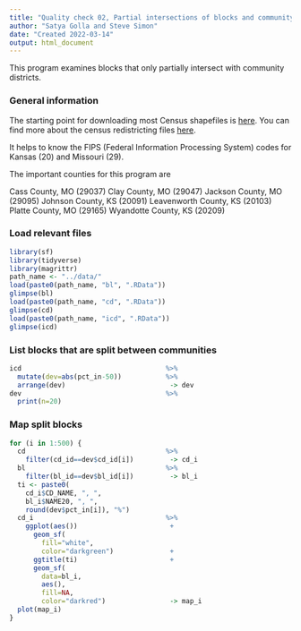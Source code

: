 ```yaml
---
title: "Quality check 02, Partial intersections of blocks and community districts"
author: "Satya Golla and Steve Simon"
date: "Created 2022-03-14"
output: html_document
---
```


This program examines blocks that only partially intersect with community districts.

### General information

The starting point for downloading most Census shapefiles is [here][c_general]. You can find more about the census redistricting files [here][c_redistricting]. 

It helps to know the FIPS (Federal Information Processing System) codes for Kansas (20) and Missouri (29).

The important counties for this program are

Cass County, MO (29037)
Clay County, MO (29047)
Jackson County, MO (29095)
Johnson County, KS (20091)
Leavenworth County, KS (20103)
Platte County, MO (29165)
Wyandotte County, KS (20209)

### Load relevant files

```r
library(sf)
library(tidyverse)
library(magrittr)
path_name <- "../data/"
load(paste0(path_name, "bl", ".RData"))
glimpse(bl)
load(paste0(path_name, "cd", ".RData"))
glimpse(cd)
load(paste0(path_name, "icd", ".RData"))
glimpse(icd)
```

### List blocks that are split between communities

```r
icd                                    %>%
  mutate(dev=abs(pct_in-50))           %>%
  arrange(dev)                          -> dev
dev                                    %>%
  print(n=20)
```

### Map split blocks

```r
for (i in 1:500) {
  cd                                   %>%
    filter(cd_id==dev$cd_id[i])         -> cd_i
  bl                                   %>%
    filter(bl_id==dev$bl_id[i])         -> bl_i
  ti <- paste0(
    cd_i$CD_NAME, ", ",
    bl_i$NAME20, ", ",
    round(dev$pct_in[i]), "%")
  cd_i                                 %>%
    ggplot(aes())                       +
      geom_sf(
        fill="white", 
        color="darkgreen")              +
      ggtitle(ti)                       +
      geom_sf(
        data=bl_i,
        aes(), 
        fill=NA,
        color="darkred")                -> map_i
  plot(map_i)
}
```

<!---Key census links go here--->

[c_general]: https://www.census.gov/geographies/mapping-files/time-series/geo/tiger-line-file.html

[c_redistricting]: https://www.census.gov/programs-surveys/decennial-census/about/rdo/summary-files.html
